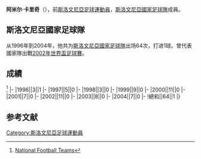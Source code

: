 {{Infobox football biography
|name=阿米尔·卡里奇
|image=
|fullname=Amir Karič
|birth_date={{Birth date and age|1973|12|31}}
|cityofbirth=[[韋萊涅|韋萊涅]]
|countryofbirth=[[斯洛文尼亞|斯洛文尼亞]]
|height=
|position=[[中场|中场]]
|currentclub=
|years=1992-1993<br/>1993-1997<br/>1997-1998<br/>1998-2000<br/>2000<br/>2001<br/>2001-2004<br/>2004<br/>2004-2005<br/>2005<br/>2006<br/>2006<br/>2007<br/>2007-2009<br/>2009-2011<br/>2012
|clubs=[[韋萊涅魯達足球俱樂部|魯達瓦倫]]<br/>[[馬里博爾足球俱樂部|馬里博爾]]<br/>[[大阪飛腳|大阪飛腳]]<br/>[[馬里博爾足球俱樂部|馬里博爾]]<br/>[[伊普斯维奇城足球俱乐部|葉士域治]]<br/>[[水晶宫足球俱乐部|水晶宫]]<br/>[[馬里博爾足球俱樂部|馬里博爾]]<br/>[[莫斯科足球俱乐部|莫斯科]]<br/>[[NK_Mura|Mura]]<br/>[[利马索尔AEL|利马索尔AEL]]<br/>[[科佩爾足球俱樂部|高柏]]<br/>[[安羅科薩斯法馬古斯塔足球會|安羅科薩斯]]<br/>[[NK_Interblock_Ljubljana|Interblock Ljubljana]]<br/>[[盧布爾雅那奧林匹亞足球俱樂部|奧林比查]]<br/>[[科佩爾足球俱樂部|高柏]]<br/>[[NK_Železničar_Maribor|Železničar Maribor]]
|caps(goals)=
|nationalyears=1996-2004
|nationalteam=[[斯洛文尼亞國家足球隊|斯洛文尼亞]]
|nationalcaps(goals)=64 (1)
}}
'''阿米尔·卡里奇'''（{{Bd|1973年|12月31日||}}），前[[斯洛文尼亞|斯洛文尼亞]][[足球|足球]][[運動員|運動員]]，[[斯洛文尼亞國家足球隊|斯洛文尼亞國家足球隊]]成員。

==斯洛文尼亞國家足球隊==
从1996年到2004年，他共为[[斯洛文尼亞國家足球隊|斯洛文尼亞國家足球隊]]出场64次，打进1球。曾代表國家隊出戰[[2002年世界盃足球賽|2002年世界盃足球賽]]。

==成績==
<ref>[http://www.national-football-teams.com/player/6061/Amir_Karic.html National Football Teams]</ref>
{{Football player national team statistics|RUS}}
|-
|1996||3||1
|-
|1997||5||0
|-
|1998||3||0
|-
|1999||9||0
|-
|2000||11||0
|-
|2001||7||0
|-
|2002||11||0
|-
|2003||8||0
|-
|2004||7||0
|-
!總和||64||1
|}

==参考文献==
{{reflist}}

{{Soccer-player-stub}}
{{DEFAULTSORT: Karič, Amir}}
[[Category:斯洛文尼亞足球運動員|Category:斯洛文尼亞足球運動員]]